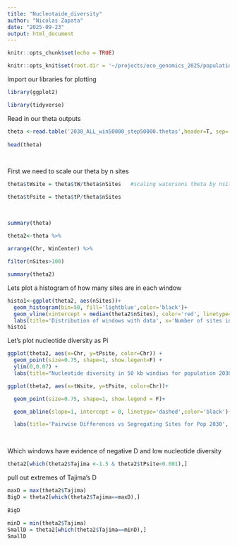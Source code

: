 ```yaml
---
title: "Nucleotaide_diversity"
author: "Nicolas Zapata"
date: "2025-09-23"
output: html_document
---
```




```r

knitr::opts_chunk$set(echo = TRUE)

knitr::opts_knit$set(root.dir = '~/projects/eco_genomics_2025/population_genomics/myresults/ANGSD/diversity/')

```
 
Import our libraries for plotting
 
 
```r
library(ggplot2)

library(tidyverse)

```
 
 
Read in our theta outputs 

```r

theta <-read.table('2030_ALL_win50000_step50000.thetas',header=T, sep='\t')
 
head(theta)
 
 
```
 
First we need to scale our theta by n sites
 
```r

theta$tWsite = theta$tW/theta$nSites   #scaling watersons theta by nsites

theta$tPsite = theta$tP/theta$nSites
 
 
```
 
```r

summary(theta)
 
theta2<-theta %>% 

arrange(Chr, WinCenter) %>% 

filter(nSites>100) 

summary(theta2)

```

Lets plot a histogram of how many sites are in each window
 
```r
histo1<-ggplot(theta2, aes(nSites))+
  geom_histogram(bin=50, fill='lightblue',color='black')+
  geom_vline(xintercept = median(theta2$nSites), color='red', linetype='dashed')+
  labs(title='Distribution of windows with data', x='Number of sites in 50 kb windows', y='Frequency')
histo1
```


Let's plot nucleotide diversity as Pi
```r
ggplot(theta2, aes(x=Chr, y=tPsite, color=Chr)) +
  geom_point(size=0.75, shape=1, show.legent=F) +
  ylim(0,0.07) +
  labs(title="Nucleotide diversity in 50 kb windiws for population 2030", x="Scaffold", y="Theta")
```

```r
ggplot(theta2, aes(x=tWsite, y=tPsite, color=Chr))+

  geom_point(size=0.75, shape=1, show.legend = F)+

  geom_abline(slope=1, intercept = 0, linetype='dashed',color='black')+

  labs(title='Pairwise Differences vs Segregating Sites for Pop 2030', x='Theta-W', y='Theta-Pi')
 
 
```

Which windows have evidence of negative D and low nucleotide diversity

```r

theta2[which(theta2$Tajima <-1.5 & theta2$tPsite<0.001),]
```
pull out extremes of Tajima's D
 
```r
maxD = max(theta2$Tajima)
BigD = theta2[which(theta2$Tajima==maxD),]
 
BigD
 
minD = min(theta2$Tajima)
SmallD = theta2[which(theta2$Tajima==minD),]
SmallD
 
```

 
